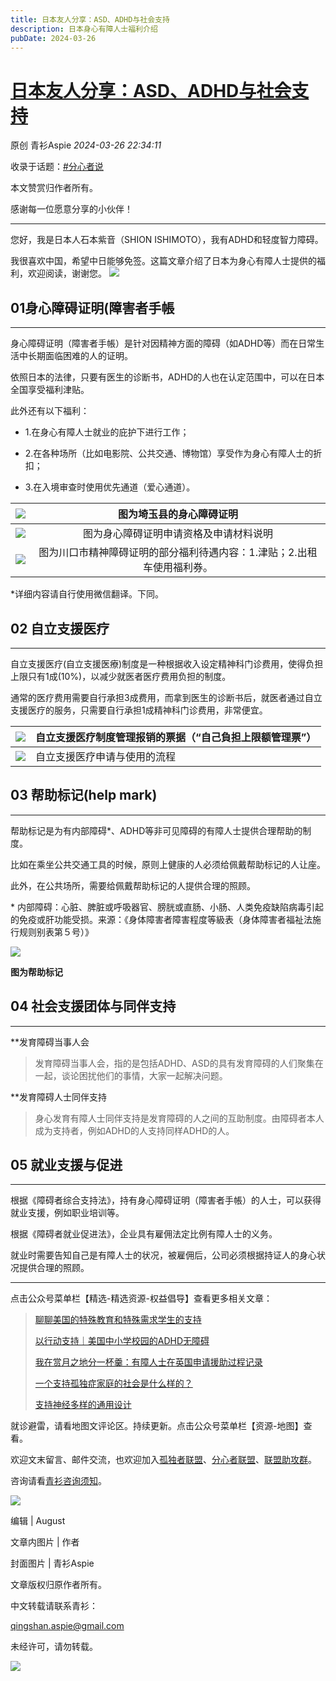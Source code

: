```yaml
---
title: 日本友人分享：ASD、ADHD与社会支持
description: 日本身心有障人士福利介绍
pubDate: 2024-03-26
---
```


# [日本友人分享：ASD、ADHD与社会支持](http://mp.weixin.qq.com/s?__biz=MzIyMzgyMjY5NQ==&mid=2247516307&idx=1&sn=d53f8609451151cff0e211b5be78185b&chksm=e9735a7cca024c80a7c4fbe1cf3ac03b6317fec2efa2f9f61a1fa79a2e927a17e159072aab82#rd)

原创  青衫Aspie  *2024-03-26  22:34:11*

收录于话题：[#分心者说](https://mp.weixin.qq.com/mp/appmsgalbum?__biz=MzIyMzgyMjY5NQ==&action=getalbum&album_id=2034139219853361154#wechat_redirect "分心者说")

本文赞赏归作者所有。

感谢每一位愿意分享的小伙伴！

---
您好，我是日本人石本紫音（SHION ISHIMOTO），我有ADHD和轻度智力障碍。

我很喜欢中国，希望中日能够免签。这篇文章介绍了日本为身心有障人士提供的福利，欢迎阅读，谢谢您。
  ![](/assets/img/posts/2024-03-26-japan-asd-adhd-social-support-1.webp)
## 01身心障碍证明(障害者手帳
---
身心障碍证明（障害者手帳）是针对因精神方面的障碍（如ADHD等）而在日常生活中长期面临困难的人的证明。

依照日本的法律，只要有医生的诊断书，ADHD的人也在认定范围中，可以在日本全国享受福利津贴。

此外还有以下福利：

 + 1.在身心有障人士就业的庇护下进行工作；

+ 2.在各种场所（比如电影院、公共交通、博物馆）享受作为身心有障人士的折扣；

 + 3.在入境审查时使用优先通道（爱心通道）。

| ![](/assets/img/posts/2024-03-26-japan-asd-adhd-social-support-2.webp) |             图为埼玉县的身心障碍证明              |
| ---------------------------------------------------------------------- | :-----------------------------------: |
| ![](/assets/img/posts/2024-03-26-japan-asd-adhd-social-support-3.webp) |          图为身心障碍证明申请资格及申请材料说明          |
| ![](/assets/img/posts/2024-03-26-japan-asd-adhd-social-support-4.webp) | 图为川口市精神障碍证明的部分福利待遇内容：1.津贴；2.出租车使用福利券。 |
\*详细内容请自行使用微信翻译。下同。

## 02 自立支援医疗
---
自立支援医疗(自立支援医療)制度是一种根据收入设定精神科门诊费用，使得负担上限只有1成(10%)，以减少就医者医疗费用负担的制度。

通常的医疗费用需要自行承担3成费用，而拿到医生的诊断书后，就医者通过自立支援医疗的服务，只需要自行承担1成精神科门诊费用，非常便宜。

| ![](/assets/img/posts/2024-03-26-japan-asd-adhd-social-support-6.webp) | 自立支援医疗制度管理报销的票据（“自己負担上限额管理票”） |
| ---------------------------------------------------------------------- | ----------------------------- |
| ![](/assets/img/posts/2024-03-26-japan-asd-adhd-social-support-5.webp) | 自立支援医疗申请与使用的流程                |

## 03 帮助标记(help mark)
---
帮助标记是为有内部障碍\*、ADHD等非可见障碍的有障人士提供合理帮助的制度。

比如在乘坐公共交通工具的时候，原则上健康的人必须给佩戴帮助标记的人让座。

此外，在公共场所，需要给佩戴帮助标记的人提供合理的照顾。

\* 内部障碍：心脏、脾脏或呼吸器官、膀胱或直肠、小肠、人类免疫缺陷病毒引起的免疫或肝功能受损。来源：《身体障害者障害程度等級表（身体障害者福祉法施行规则别表第５号）》

![](/assets/img/posts/2024-03-26-japan-asd-adhd-social-support-7.webp)

**图为帮助标记**

## 04 社会支援团体与同伴支持
---
**发育障碍当事人会

> 发育障碍当事人会，指的是包括ADHD、ASD的具有发育障碍的人们聚集在一起，谈论困扰他们的事情，大家一起解决问题。

**发育障碍人士同伴支持

> 身心发育有障人士同伴支持是发育障碍的人之间的互助制度。由障碍者本人成为支持者，例如ADHD的人支持同样ADHD的人。

## 05 就业支援与促进
---
根据《障碍者综合支持法》，持有身心障碍证明（障害者手帳）的人士，可以获得就业支援，例如职业培训等。

根据《障碍者就业促进法》，企业具有雇佣法定比例有障人士的义务。

就业时需要告知自己是有障人士的状况，被雇佣后，公司必须根据持证人的身心状况提供合理的照顾。

---
点击公众号菜单栏【精选-精选资源\-权益倡导】查看更多相关文章：  

> [聊聊美国的特殊教育和特殊需求学生的支持](http://mp.weixin.qq.com/s?__biz=MzIyMzgyMjY5NQ==&mid=2247486829&idx=1&sn=8df4fe7b952996ab7669f9a423e3219c&chksm=e8191b65df6e927341daed3ec58219b4657cef222d45ea6041d0c22315333f3cf091176f7839&scene=21#wechat_redirect)
> 
> [以行动支持｜美国中小学校园的ADHD无障碍](http://mp.weixin.qq.com/s?__biz=MzIyMzgyMjY5NQ==&mid=2247484862&idx=1&sn=fdfb2325259df729049f7dbcd37cb8d0&chksm=e81913b6df6e9aa02b96173a697dd9186cf45bf41255f9c12a0fddde9a58285a5fdd5ba992ac&scene=21#wechat_redirect)
>
> [我在赏月之地分一杯羹：有障人士在英国申请援助过程记录](http://mp.weixin.qq.com/s?__biz=MzIyMzgyMjY5NQ==&mid=2247509883&idx=1&sn=61178d5acb58dbea182b6c1cca924937&chksm=e81ab173df6d386533186853315a511174af86924e2f46a09ec2f2a07af4e8817d1b32b7392c&scene=21#wechat_redirect)
>
> [一个支持孤独症家庭的社会是什么样的？](http://mp.weixin.qq.com/s?__biz=MzIyMzgyMjY5NQ==&mid=2247486858&idx=1&sn=2d2a7ef281380301288ad3a76e8dd67f&chksm=e8191b82df6e9294ba6b643db9903fd69a9c84b5573f252e9b9af8a58815e58f25994e963b35&scene=21#wechat_redirect)
>
> [支持神经多样的通用设计](http://mp.weixin.qq.com/s?__biz=MzIyMzgyMjY5NQ==&mid=2247485117&idx=1&sn=9cf82cef3e0ca6db0036c055dd6536e9&chksm=e81910b5df6e99a3aaf8b3edfd2edb67a79d1ba62c78eeedf359a36e5ffad3d215a5e897e7ec&scene=21#wechat_redirect)

  

就诊避雷，请看地图文评论区。持续更新。点击公众号菜单栏【资源-地图】查看。

欢迎文末留言、邮件交流，也欢迎加入[孤独者联盟](http://mp.weixin.qq.com/s?__biz=MzIyMzgyMjY5NQ==&mid=2247483668&idx=2&sn=dce6ec69066d00eec50cdfc2adf87bcb&chksm=e819171cdf6e9e0a53bc87fbcbbddd1868fc44f0d60965ab51a69ba8d98e71dd2494b0f03627&scene=21#wechat_redirect)、[分心者联盟](http://mp.weixin.qq.com/s?__biz=MzIyMzgyMjY5NQ==&mid=2247484259&idx=2&sn=b2d3d334453940695861ddd098f300be&chksm=e819156bdf6e9c7d743cf5caa31ac7b868105c2cf3349a93233b17b022b17fe1c418a4f57383&scene=21#wechat_redirect)、[联盟助攻群](http://mp.weixin.qq.com/s?__biz=MzIyMzgyMjY5NQ==&mid=2247484349&idx=2&sn=adae663b479df925508ac19c9a3fddd1&chksm=e81915b5df6e9ca3ac1a84f4cd3497baacc67b6a214fa51c51aa0a8f69657ea498f4ee8269b7&scene=21#wechat_redirect)。

咨询请看[青衫咨询须知](http://mp.weixin.qq.com/s?__biz=MzIyMzgyMjY5NQ==&mid=2247484259&idx=3&sn=d5e269a88bfb4bf848dd7950ae7b228d&chksm=e819156bdf6e9c7dbe4dbe7e6d3ac51d327cff3d23a51692be3667e895dfa7364ec878ef12d7&scene=21#wechat_redirect)。

![](/assets/img/posts/2024-03-26-japan-asd-adhd-social-support-8.webp)  

编辑 | August

文章内图片 | 作者

封面图片 | 青衫Aspie

文章版权归原作者所有。

中文转载请联系青衫：

qingshan.aspie@gmail.com

未经许可，请勿转载。

![](/assets/img/posts/2024-03-26-japan-asd-adhd-social-support-9.webp)